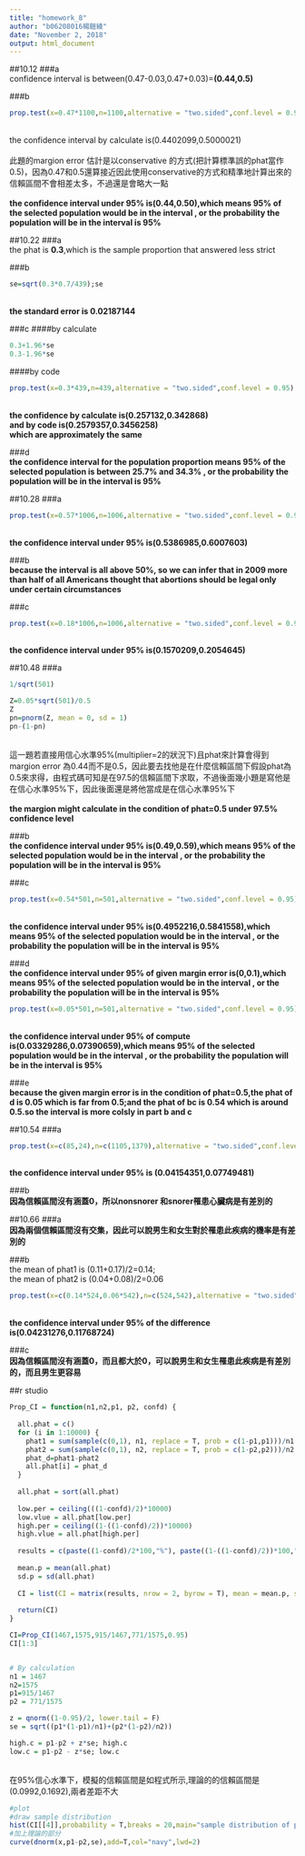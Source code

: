 ```yaml
---
title: "homework_8"
author: "b06208016楊鎧綾"
date: "November 2, 2018"
output: html_document
---
```


##10.12
###a
<br/>confidence interval is between(0.47-0.03,0.47+0.03)=**(0.44,0.5)**<br/>

###b
```r
prop.test(x=0.47*1100,n=1100,alternative = "two.sided",conf.level = 0.95)
```
<br/>the confidence interval by calculate is(0.4402099,0.5000021)<br/>
<br/>此題的margion error 估計是以conservative 的方式(把計算標準誤的phat當作0.5)，因為0.47和0.5還算接近因此使用conservative的方式和精準地計算出來的信賴區間不會相差太多，不過還是會略大一點<br/>
<br/>**the confidence interval under 95% is(0.44,0.50),which means 95% of the selected population would be in the interval , or the probability the population will be in the interval is 95%**<br/>

##10.22
###a
<br/>the phat is **0.3**,which is the sample proportion that answered less strict<br/>

###b
```r
se=sqrt(0.3*0.7/439);se
```
<br/>**the standard error is 0.02187144**<br/>


###c
####by calculate
```r
0.3+1.96*se
0.3-1.96*se
```

####by code
```r
prop.test(x=0.3*439,n=439,alternative = "two.sided",conf.level = 0.95)
```

<br/>**the confidence by calculate is(0.257132,0.342868)<br/>and by code is(0.2579357,0.3456258)<br/>which are approximately the same**<br/>

###d
<br/>**the confidence interval for the population proportion means 95% of the selected population is between 25.7% and 34.3% , or the probability the population will be in the interval is 95%**<br/>

##10.28
###a
```r
prop.test(x=0.57*1006,n=1006,alternative = "two.sided",conf.level = 0.95)
```
<br/>**the confidence interval under 95% is(0.5386985,0.6007603)**<br/>

###b
<br/>**because the interval is all above 50%, so we can infer that in 2009 more than half of all Americans thought that abortions should be legal only under certain circumstances**<br/>

###c
```r
prop.test(x=0.18*1006,n=1006,alternative = "two.sided",conf.level = 0.95)
```
<br/>**the confidence interval under 95% is(0.1570209,0.2054645)**<br/>

##10.48
###a
```r
1/sqrt(501)
```

```r
Z=0.05*sqrt(501)/0.5
Z
pn=pnorm(Z, mean = 0, sd = 1)
pn-(1-pn)
```
<br/>這一題若直接用信心水準95%(multiplier=2的狀況下)且phat來計算會得到margion error 為0.44而不是0.5，因此要去找他是在什麼信賴區間下假設phat為0.5來求得，由程式碼可知是在97.5的信賴區間下求取，不過後面幾小題是寫他是在信心水準95%下，因此後面還是將他當成是在信心水準95%下<br/>
<br/>**the margion might calculate in the condition of phat=0.5 under 97.5% confidence level**<br/>

###b
<br/>**the confidence interval under 95% is(0.49,0.59),which means 95% of the selected population would be in the interval , or the probability the population will be in the interval is 95%**<br/>

###c
```r
prop.test(x=0.54*501,n=501,alternative = "two.sided",conf.level = 0.95)
```
<br/>**the confidence interval under 95% is(0.4952216,0.5841558),which means 95% of the selected population would be in the interval , or the probability the population will be in the interval is 95%**<br/>

###d
<br/>**the confidence interval under 95% of given margin error is(0,0.1),which means 95% of the selected population would be in the interval , or the probability the population will be in the interval is 95%**<br/>
```r
prop.test(x=0.05*501,n=501,alternative = "two.sided",conf.level = 0.95)
```
<br/>**the confidence interval under 95% of compute is(0.03329286,0.07390659),which means 95% of the selected population would be in the interval , or the probability the population will be in the interval is 95%**<br/>

###e
<br/>**because the given margin error is in the condition of phat=0.5,the phat of d is 0.05 which is far from 0.5;and the phat of bc is 0.54 which is around 0.5.so the interval is more colsly in part b and c**<br/>

##10.54
###a
```r
prop.test(x=c(85,24),n=c(1105,1379),alternative = "two.sided",conf.level = 0.95)
```
<br/>**the confidence interval under 95% is (0.04154351,0.07749481)**<br/>

###b
<br/>**因為信賴區間沒有涵蓋0，所以nonsnorer 和snorer罹患心臟病是有差別的**<br/>

##10.66
###a
<br/>**因為兩個信賴區間沒有交集，因此可以說男生和女生對於罹患此疾病的機率是有差別的**<br/>

###b
<br/>the mean of phat1 is (0.11+0.17)/2=0.14;<br/>the mean of phat2 is (0.04+0.08)/2=0.06<br/>
```r
prop.test(x=c(0.14*524,0.06*542),n=c(524,542),alternative = "two.sided",conf.level = 0.95)
```
<br/>**the confidence interval under 95% of the difference is(0.04231276,0.11768724)**<br/>

###c
<br/>**因為信賴區間沒有涵蓋0，而且都大於0，可以說男生和女生罹患此疾病是有差別的，而且男生更容易**<br/>

##r studio
```r
Prop_CI = function(n1,n2,p1, p2, confd) {
 
  all.phat = c()
  for (i in 1:10000) {
    phat1 = sum(sample(c(0,1), n1, replace = T, prob = c(1-p1,p1)))/n1
    phat2 = sum(sample(c(0,1), n2, replace = T, prob = c(1-p2,p2)))/n2
    phat_d=phat1-phat2
    all.phat[i] = phat_d
  }
  
  all.phat = sort(all.phat)
  
  low.per = ceiling(((1-confd)/2)*10000)
  low.vlue = all.phat[low.per]
  high.per = ceiling((1-((1-confd)/2))*10000)
  high.vlue = all.phat[high.per]
  
  results = c(paste((1-confd)/2*100,"%"), paste((1-((1-confd)/2))*100,"%"), low.vlue, high.vlue)
  
  mean.p = mean(all.phat)
  sd.p = sd(all.phat)
  
  CI = list(CI = matrix(results, nrow = 2, byrow = T), mean = mean.p, sd = sd.p, all.phat=all.phat)
  
  return(CI)
}

CI=Prop_CI(1467,1575,915/1467,771/1575,0.95)
CI[1:3]


# By calculation
n1 = 1467
n2=1575
p1=915/1467
p2 = 771/1575

z = qnorm((1-0.95)/2, lower.tail = F)
se = sqrt((p1*(1-p1)/n1)+(p2*(1-p2)/n2))

high.c = p1-p2 + z*se; high.c
low.c = p1-p2 - z*se; low.c
```
<br/>在95%信心水準下，模擬的信賴區間是如程式所示,理論的的信賴區間是(0.0992,0.1692),兩者差距不大<br/>
```R
#plot
#draw sample distribution
hist(CI[[4]],probability = T,breaks = 20,main="sample distribution of phat1-phat2 by sampling",xlab="phat1-phat2",col = "gold",border="white")
#加上理論的部分
curve(dnorm(x,p1-p2,se),add=T,col="navy",lwd=2)
```


